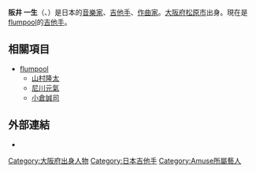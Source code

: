{{Expand language|ja}}
{{unreferenced|time=2018-04-04T22:23:02+00:00}}
{{藝人
| 姓名 = 阪井一生
| 類型 = 男歌手
| 羅馬拼音 = SAKAI KAZUKI
| 圖片 =
| 國籍 = {{JPN}}
| 教育程度 =
| 出生日期 = {{birth date and age|1985|2|26}}
| 出生地點 = {{JPN}}[[大阪府|大阪府]][[松原市_(日本)|松原市]]
| 出道日期 = 2008年10月1日
| 代表作 = [[Unreal_(flumpool專輯)|Unreal]] 
| 活躍年代 = 2007年 - 
| 唱片公司 = [[A-Sketch|A-Sketch]]
| 經紀公司 = [[Amuse|Amuse]]
| 網站 = http://www.flumpool.jp/ flumpool官方網站
| 電影 =
| 電視節目 =
}}

{{japanese|japanese=阪井 一生|kana=さかい かずき|romaji=SAKAI KAZUKI}}
'''阪井 一生'''（'''{{lang-ja|さかい かずき}}'''、{{bd|1985年|2月26日|||SAKAI KAZUKI}}）是日本的[[音樂家|音樂家]]、[[吉他手|吉他手]]、[[作曲家|作曲家]]。[[大阪府|大阪府]][[松原市_(日本)|松原市]]出身。現在是[[flumpool|flumpool]]的[[吉他手|吉他手]]。

==相關項目==
* [[flumpool|flumpool]]
** [[山村隆太|山村隆太]]
** [[尼川元氣|尼川元氣]]
** [[小倉誠司|小倉誠司]]

==外部連結==
*{{Twitter|fp_kazuki|flumpool阪井一生}}

{{Authority control}}
{{flumpool}}
{{Portal bar|日本|音樂|人物}}

{{DEFAULTSORT:Yamamura Ryūta}}
[[Category:大阪府出身人物|Category:大阪府出身人物]]
[[Category:日本吉他手|Category:日本吉他手]]
[[Category:Amuse所屬藝人|Category:Amuse所屬藝人]]